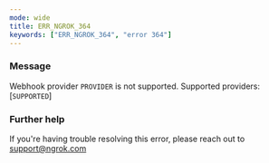 ```yaml
---
mode: wide
title: ERR_NGROK_364
keywords: ["ERR_NGROK_364", "error 364"]
---
```



### Message

Webhook provider `PROVIDER` is not supported. Supported providers: [`SUPPORTED`]

<ErrorDetails />

### Further help

If you're having trouble resolving this error, please reach out to [support@ngrok.com](mailto:support@ngrok.com?subject=Help%20with%20ERR_NGROK_364)

